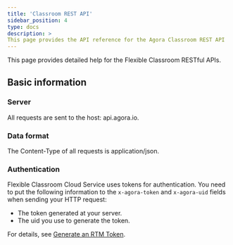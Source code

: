 ```yaml
---
title: 'Classroom REST API'
sidebar_position: 4
type: docs
description: >
This page provides the API reference for the Agora Classroom REST API
---
```




This page provides detailed help for the Flexible Classroom RESTful APIs.

## Basic information

### Server

All requests are sent to the host: api.agora.io.

### Data format

The Content-Type of all requests is application/json.

### Authentication

Flexible Classroom Cloud Service uses tokens for authentication. You need to put the following information to the `x-agora-token` and `x-agora-uid` fields when sending your HTTP request:

- The <Vg k="SIG"/> token generated at your server.
- The uid you use to generate the <Vg k="SIG"/> token.

For details, see [Generate an RTM Token](/signaling/develop/authentication-workflow).